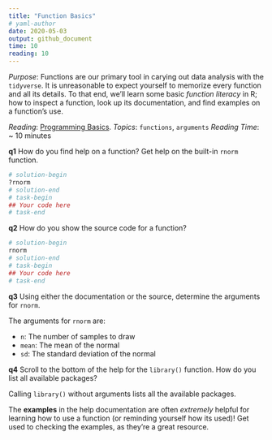 ```yaml
---
title: "Function Basics"
# yaml-author
date: 2020-05-03
output: github_document
time: 10
reading: 10
---
```


*Purpose*: Functions are our primary tool in carying out data analysis with the
`tidyverse`. It is unreasonable to expect yourself to memorize every function
and all its details. To that end, we'll learn some basic _function literacy_ in
R; how to inspect a function, look up its documentation, and find examples on a
function's use.

*Reading*: [Programming Basics](https://rstudio.cloud/learn/primers/1.2).
*Topics*: `functions`, `arguments`
*Reading Time*: ~ 10 minutes

__q1__ How do you find help on a function? Get help on the built-in `rnorm` function.

```r
# solution-begin
?rnorm
# solution-end
# task-begin
## Your code here
# task-end
```

__q2__ How do you show the source code for a function?

```r
# solution-begin
rnorm
# solution-end
# task-begin
## Your code here
# task-end
```

__q3__ Using either the documentation or the source, determine the arguments for `rnorm`.

<!-- solution-begin -->
The arguments for `rnorm` are:

- `n`: The number of samples to draw
- `mean`: The mean of the normal
- `sd`: The standard deviation of the normal
<!-- solution-end -->

__q4__ Scroll to the bottom of the help for the `library()` function. How do you
list all available packages?

<!-- solution-begin -->
Calling `library()` without arguments lists all the available packages.
<!-- solution-end -->

The __examples__ in the help documentation are often *extremely* helpful for
learning how to use a function (or reminding yourself how its used)! Get used to
checking the examples, as they're a great resource.

<!-- include-exit-ticket -->
